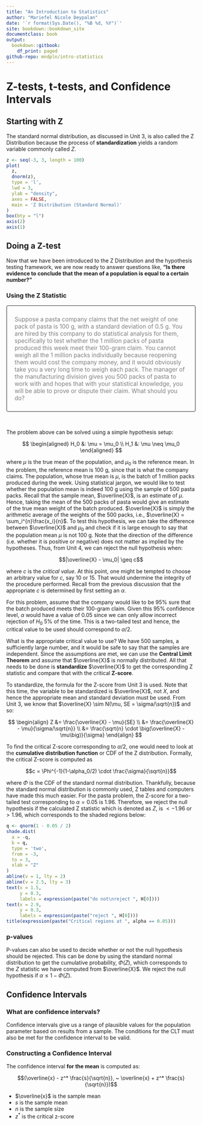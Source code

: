 ```yaml
---
title: "An Introduction to Statistics"
author: "Mariefel Nicole Deypalan"
date: '`r format(Sys.Date(), "%B %d, %Y")`'
site: bookdown::bookdown_site
documentclass: book
output:
  bookdown::gitbook:
    df_print: paged
github-repo: mndpln/intro-statistics
---
```


# Z-tests, t-tests, and Confidence Intervals  

<style>
.prob {
  color: gray;
  font-size:110%;
  border: 2px solid gray;
  border-radius: 5px;
  padding-left: 20px;
  padding-right: 20px;
  padding-top: 10px;
  padding-bottom: 10px;
}
</style>

## Starting with Z  

The standard normal distribution, as discussed in Unit 3, is also called the Z Distribution because the process of **standardization** yields a random variable commonly called $Z$.  

```r
z <- seq(-3, 3, length = 100)
plot(
  z,
  dnorm(z),
  type = 'l',
  lwd = 3,
  ylab = "density",
  axes = FALSE,
  main = 'Z Distribution (Standard Normal)'
)
box(bty = "l")
axis(2)
axis(1)
```

## Doing a Z-test  

Now that we have been introduced to the Z Distribution and the hypothesis testing framework, we are now ready to answer questions like, **"Is there evidence to conclude that the mean of a population is equal to a certain number?"**  

### Using the Z Statistic  

<div class="prob">  
Suppose a pasta company claims that the net weight of one pack of pasta is 100 g, with a standard deviation of 0.5 g. You are hired by this company to do statistical analysis for them, specifically to test whether the 1 million packs of pasta produced this week meet their 100-gram claim. You cannot weigh all the 1 million packs individually because reopening them would cost the company money, and it would obviously take you a very long time to weigh each pack. The manager of the manufacturing division gives you 500 packs of pasta to work with and hopes that with your statistical knowledge, you will be able to prove or dispute their claim. What should you do?  
</div>  

<br>

The problem above can be solved using a simple hypothesis setup:  

$$
\begin{aligned}
  H_0 &: \mu = \mu_0 \\
  H_1 &: \mu \neq \mu_0
\end{aligned}
$$

where $\mu$ is the true mean of the population, and $\mu_0$ is the reference mean. In the problem, the reference mean is 100 g, since that is what the company claims. The population, whose true mean is $\mu$, is the batch of 1 million packs produced during the week. Using statistical jargon, we would like to test whether the population mean is indeed 100 g using the sample of 500 pasta packs. Recall that the sample mean, $\overline{X}$, is an estimate of $\mu$. Hence, taking the mean of the 500 packs of pasta would give an estimate of the true mean weight of the batch produced. $\overline{X}$ is simply the arithmetic average of the weights of the 500 packs, i.e., $\overline{X} = \sum_i^{n}\frac{x_i}{n}$. To test this hypothesis, we can take the difference between $\overline{X}$ and $\mu_0$ and check if it is large enough to say that the population mean $\mu$ is not 100 g. Note that the direction of the difference (i.e. whether it is positive or negative) does not matter as implied by the hypotheses. Thus, from Unit 4, we can reject the null hypothesis when:  

$$|\overline{X} - \mu_0| \geq c$$

where $c$ is the *critical value*. At this point, one might be tempted to choose an arbitrary value for $c$, say 10 or 15. That would undermine the integrity of the procedure performed. Recall from the previous discussion that the appropriate $c$ is determined by first setting an $\alpha$.  

For this problem, assume that the company would like to be 95% sure that the batch produced meets their 100-gram claim. Given this 95% confidence level, $\alpha$ would have a value of 0.05 since we can only allow incorrect rejection of $H_0$ 5% of the time. This is a two-tailed test and hence, the critical value to be used should correspond to $\alpha/2$.  

What is the appropriate critical value to use? We have 500 samples, a sufficiently large number, and it would be safe to say that the samples are independent. Since the assumptions are met, we can use the **Central Limit Theorem** and assume that $\overline{X}$ is normally distributed. All that needs to be done is **standardize** $\overline{X}$ to get the corresponding Z statistic and compare that with the critical **Z-score**.  

To standardize, the formula for the Z-score from Unit 3 is used. Note that this time, the variable to be standardized is $\overline{X}$, not $X$, and hence the appropriate mean and standard deviation must be used. From Unit 3, we know that $\overline{X} \sim N(\mu, SE = \sigma/\sqrt{n})$ and so:  

$$
\begin{align}
Z &= \frac{\overline{X} - \mu}{SE} \\
&= \frac{\overline{X} - \mu}{\sigma/\sqrt{n}} \\
&= \frac{\sqrt{n} \cdot \big(\overline{X} - \mu\big)}{\sigma}
\end{align}
$$

To find the critical Z-score corresponding to $\alpha/2$, one would need to look at the **cumulative distribution function** or CDF of the Z distribution. Formally, the critical Z-score is computed as  

$$c = \Phi^{-1}(1-\alpha_0/2) \cdot \frac{\sigma}{\sqrt{n}}$$  

where $\Phi$ is the CDF of the standard normal distribution. Thankfully, because the standard normal distribution is commonly used, Z tables and computers have made this much easier. For the pasta problem, the Z-score for a two-tailed test corresponding to $\alpha = 0.05$ is 1.96. Therefore, we reject the null hypothesis if the calculated Z statistic which is denoted as $Z$, is $< -1.96$ or $> 1.96$, which corresponds to the shaded regions below:  

```r
q <- qnorm(1 - 0.05 / 2)
shade.dist(
  a = -q,
  b = q,
  type = 'two',
  from = -3,
  to = 3,
  xlab = "Z"
)
abline(v = 1, lty = 2)
abline(v = 2.5, lty = 3)
text(x = 1.5,
     y = 0.3,
     labels = expression(paste("do not\nreject ", H[0])))
text(x = 2.9,
     y = 0.3,
     labels = expression(paste("reject ", H[0])))
title(expression(paste("Critical regions at ", alpha == 0.05)))
```

### p-values  

P-values can also be used to decide whether or not the null hypothesis should be rejected. This can be done by using the standard normal distribution to get the cumulative probability, $\Phi(Z)$, which corresponds to the $Z$ statistic we have computed from $\overline{X}$. We reject the null hypothesis if $\alpha \leq 1-\Phi(Z)$.  

## Confidence Intervals  

### What are confidence intervals?    

Confidence intervals give us a range of plausible values for the population parameter based on results from a sample. The conditions for the CLT must also be met for the confidence interval to be valid.  

### Constructing a Confidence Interval  

The confidence interval **for the mean** is computed as:  

$$(\overline{x} - z^* \frac{s}{\sqrt{n}}, ~ \overline{x} + z^* \frac{s}{\sqrt{n}})$$

* $\overline{x}$ is the sample mean  
* $s$ is the sample mean  
* $n$ is the sample size  
* $z^*$ is the critical z-score  

<br>
